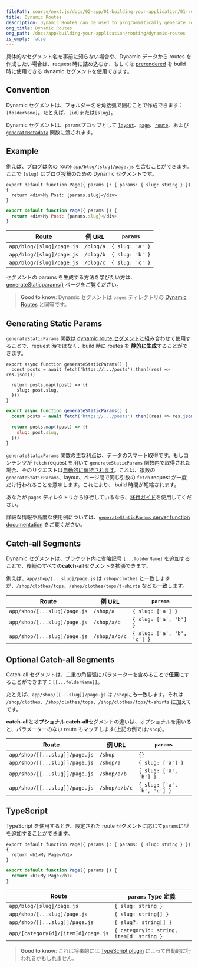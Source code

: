 ```yaml
---
filePath: source/next.js/docs/02-app/01-building-your-application/01-routing/09-dynamic-routes.mdx
title: Dynamic Routes
description: Dynamic Routes can be used to programmatically generate route segments from dynamic data.
org_title: Dynamic Routes
org_path: /docs/app/building-your-application/routing/dynamic-routes
is_empty: false
---
```


具体的なセグメント名を事前に知らない場合や、Dynamic データから routes を作成したい場合は、request 時に詰め込むか、もしくは [prerendered](#generating-static-params) を build 時に使用できる dynamic セグメントを使用できます。

## Convention

Dynamic セグメントは、フォルダー名を角括弧で囲むことで作成できます：`[folderName]`。たとえば、`[id]`または`[slug]`。

Dynamic セグメントは、`params`プロップとして [`layout`](/ja/javascript/next.js/v14/02-app/02-api-reference/02-file-conventions/layout)、[`page`](/ja/javascript/next.js/v14/02-app/02-api-reference/02-file-conventions/page)、[`route`](/ja/javascript/next.js/v14/02-app/01-building-your-application/01-routing/12-route-handlers)、および [`generateMetadata`](/ja/javascript/next.js/v14/02-app/02-api-reference/04-functions/generate-metadata#generatemetadata-function) 関数に渡されます。

## Example

例えば、ブログは次の route `app/blog/[slug]/page.js` を含むことができます。ここで `[slug]` はブログ投稿のための Dynamic セグメントです。

```tsx:app/blog/[slug]/page.tsx
export default function Page({ params }: { params: { slug: string } }) {
  return <div>My Post: {params.slug}</div>
}
```

```jsx:app/blog/[slug]/page.js
export default function Page({ params }) {
  return <div>My Post: {params.slug}</div>
}
```

| Route                     | 例 URL    | `params`        |
| ------------------------- | --------- | --------------- |
| `app/blog/[slug]/page.js` | `/blog/a` | `{ slug: 'a' }` |
| `app/blog/[slug]/page.js` | `/blog/b` | `{ slug: 'b' }` |
| `app/blog/[slug]/page.js` | `/blog/c` | `{ slug: 'c' }` |

セグメントの params を生成する方法を学びたい方は、[generateStaticparams()](#generating-static-params) ページをご覧ください。

> **Good to know**: Dynamic セグメントは `pages` ディレクトリの [Dynamic Routes](/ja/javascript/next.js/v14/02-app/01-building-your-application/01-routing/09-dynamic-routes) と同等です。

## Generating Static Params

`generateStaticParams` 関数は [dynamic route セグメント](/ja/javascript/next.js/v14/02-app/01-building-your-application/01-routing/09-dynamic-routes)と組み合わせて使用することで、request 時ではなく、build 時に routes を [**静的に生成**](/ja/javascript/next.js/v14/02-app/01-building-your-application/03-rendering/01-server-components#static-rendering-default)することができます。

```tsx:app/blog/[slug]/page.tsx
export async function generateStaticParams() {
  const posts = await fetch('https://.../posts').then((res) => res.json())

  return posts.map((post) => ({
    slug: post.slug,
  }))
}
```

```jsx:app/blog/[slug]/page.js
export async function generateStaticParams() {
  const posts = await fetch('https://.../posts').then((res) => res.json())

  return posts.map((post) => ({
    slug: post.slug,
  }))
}
```

`generateStaticParams` 関数の主な利点は、データのスマート取得です。もしコンテンツが `fetch` request を用いて `generateStaticParams` 関数内で取得された場合、そのリクエストは[自動的に保持されます](/ja/javascript/next.js/v14/02-app/01-building-your-application/04-caching#request-memoization)。これは、複数の `generateStaticParams`、layout、ページ間で同じ引数の `fetch` request が一度だけ行われることを意味します。これにより、 build 時間が短縮されます。

あなたが `pages` ディレクトリから移行しているなら、[移行ガイド](/ja/javascript/next.js/v14/02-app/01-building-your-application/11-upgrading/02-app-router-migration#dynamic-paths-getstaticpaths)を使用してください。

詳細な情報や高度な使用例については、[`generateStaticParams` server function documentation](/ja/javascript/next.js/v14/02-app/02-api-reference/04-functions/generate-static-params) をご覧ください。

## Catch-all Segments

Dynamic セグメントは、ブラケット内に省略記号 `[...folderName]` を追加することで、後続のすべての**catch-all**セグメントを拡張できます。

例えば、`app/shop/[...slug]/page.js` は `/shop/clothes` と一致しますが、`/shop/clothes/tops`、`/shop/clothes/tops/t-shirts` なども一致します。

| Route                        | 例 URL        | `params`                    |
| ---------------------------- | ------------- | --------------------------- |
| `app/shop/[...slug]/page.js` | `/shop/a`     | `{ slug: ['a'] }`           |
| `app/shop/[...slug]/page.js` | `/shop/a/b`   | `{ slug: ['a', 'b'] }`      |
| `app/shop/[...slug]/page.js` | `/shop/a/b/c` | `{ slug: ['a', 'b', 'c'] }` |

## Optional Catch-all Segments

Catch-all セグメントは、二重の角括弧にパラメーターを含めることで**任意**にすることができます：`[[...folderName]]`。

たとえば、`app/shop/[[...slug]]/page.js` は `/shop`に**も**一致します。それは `/shop/clothes`、`/shop/clothes/tops`、`/shop/clothes/tops/t-shirts` に加えてです。

**catch-all**と**オプショナル catch-all**セグメントの違いは、オプショナルを用いると、パラメーターのない route もマッチします(上記の例では`/shop`)。

| Route                          | 例 URL        | `params`                    |
| ------------------------------ | ------------- | --------------------------- |
| `app/shop/[[...slug]]/page.js` | `/shop`       | `{}`                        |
| `app/shop/[[...slug]]/page.js` | `/shop/a`     | `{ slug: ['a'] }`           |
| `app/shop/[[...slug]]/page.js` | `/shop/a/b`   | `{ slug: ['a', 'b'] }`      |
| `app/shop/[[...slug]]/page.js` | `/shop/a/b/c` | `{ slug: ['a', 'b', 'c'] }` |

## TypeScript

TypeScript を使用するとき、設定された route セグメントに応じて`params`に型を追加することができます。

```tsx:app/blog/[slug]/page.tsx
export default function Page({ params }: { params: { slug: string } }) {
  return <h1>My Page</h1>
}
```

```jsx:app/blog/[slug]/page.js
export default function Page({ params }) {
  return <h1>My Page</h1>
}
```

| Route                               | `params` Type 定義                       |
| ----------------------------------- | ---------------------------------------- |
| `app/blog/[slug]/page.js`           | `{ slug: string }`                       |
| `app/shop/[...slug]/page.js`        | `{ slug: string[] }`                     |
| `app/shop/[[...slug]]/page.js`      | `{ slug?: string[] }`                    |
| `app/[categoryId]/[itemId]/page.js` | `{ categoryId: string, itemId: string }` |

> **Good to know**: これは将来的には [TypeScript plugin](/ja/javascript/next.js/v14/02-app/01-building-your-application/07-configuring/01-typescript#typescript-plugin) によって自動的に行われるかもしれません。
